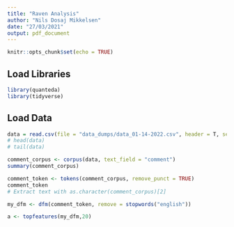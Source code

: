 ```yaml
---
title: "Raven Analysis"
author: "Nils Dosaj Mikkelsen"
date: "27/03/2021"
output: pdf_document
---
```


```r
knitr::opts_chunk$set(echo = TRUE)
```

## Load Libraries

```r
library(quanteda) 
library(tidyverse)
```

## Load Data

```r
data = read.csv(file = "data_dumps/data_01-14-2022.csv", header = T, sep = ",", encoding = "UTF-8") 
# head(data)
# tail(data)
```


```r
comment_corpus <- corpus(data, text_field = "comment")
summary(comment_corpus)
```

```r
comment_token <- tokens(comment_corpus, remove_punct = TRUE) 
comment_token
# Extract text with as.character(comment_corpus)[2]
```


```r
my_dfm <- dfm(comment_token, remove = stopwords("english"))
```
```r
a <- topfeatures(my_dfm,20)
```

